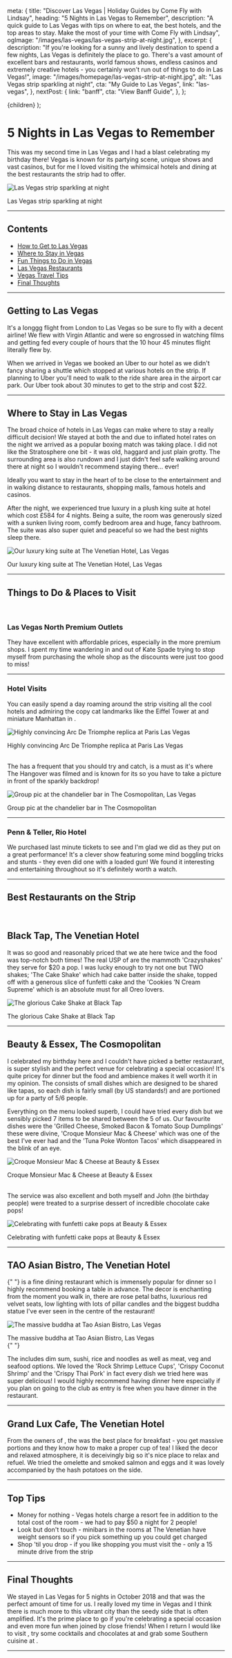 
  meta: {
    title: "Discover Las Vegas | Holiday Guides by Come Fly with Lindsay",
    heading: "5 Nights in Las Vegas to Remember",
    description:
      "A quick guide to Las Vegas with tips on where to eat, the best hotels, and the top areas to stay. Make the most of your time with Come Fly with Lindsay",
    ogImage: "/images/las-vegas/las-vegas-strip-at-night.jpg",
  },
  excerpt: {
    description:
      "If you're looking for a sunny and lively destination to spend a few nights, Las Vegas is definitely the place to go. There's a vast amount of excellent bars and restaurants, world famous shows, endless casinos and extremely creative hotels - you certainly won't run out of things to do in Las Vegas!",
    image: "/images/homepage/las-vegas-strip-at-night.jpg",
    alt: "Las Vegas strip sparkling at night",
    cta: "My Guide to Las Vegas",
    link: "las-vegas",
  },
  nextPost: {
    link: "banff",
    cta: "View Banff Guide",
  },
};

  <BlogPost details={details}>{children}</BlogPost>
);

# 5 Nights in Las Vegas to Remember

<PostDetails dateUpdated="Oct 2018" />

This was my second time in Las Vegas and I had a blast celebrating my birthday there! Vegas is known for its partying scene, unique shows and vast casinos, but for me I loved visiting the whimsical hotels and dining at the best restaurants the strip had to offer.

![Las Vegas strip sparkling at night](/images/las-vegas/las-vegas-strip-at-night.jpg)

<figcaption>Las Vegas strip sparkling at night</figcaption>

---

## Contents

- [How to Get to Las Vegas](#getting-there)
- [Where to Stay in Vegas](#accommodation)
- [Fun Things to Do in Vegas](#things-to-do)
- [Las Vegas Restaurants](#dining)
- [Vegas Travel Tips](#tips)
- [Final Thoughts](#summary)

---

## Getting to Las Vegas<a name="getting-there"></a>

It's a longgg flight from London to Las Vegas so be sure to fly with a decent airline! We flew with Virgin Atlantic and were so engrossed in watching films and getting fed every couple of hours that the 10 hour 45 minutes flight literally flew by.

When we arrived in Vegas we booked an Uber to our hotel as we didn't fancy sharing a shuttle which stopped at various hotels on the strip. If planning to Uber you'll need to walk to the ride share area in the airport car park. Our Uber took about 30 minutes to get to the strip and cost $22.

---

## Where to Stay in Las Vegas<a name="accommodation"></a>

The broad choice of hotels in Las Vegas can make where to stay a really difficult decision! We stayed at both the <ExternalLink
cta="Stratosphere"
href="https://booking.tp.st/eZWGZg6r"
/> and <ExternalLink
cta="The Venetian"
href="https://booking.tp.st/1nQsv6jA"
/> due to inflated hotel rates on the night we arrived as a popular boxing match was taking place. I did not like the Stratosphere one bit - it was old, haggard and just plain grotty. The surrounding area is also rundown and I just didn't feel safe walking around there at night so I wouldn't recommend staying there... ever!

Ideally you want to stay in the heart of <ExternalLink
cta="the strip"
href="https://www.visitlasvegas.com/las-vegas-strip/"
/> to be close to the entertainment and in walking distance to restaurants, shopping malls, famous hotels and casinos.

After the <ExternalLink
cta="Stratosphere"
href="https://booking.tp.st/eZWGZg6r"
/> night, we experienced true luxury in a plush king suite at <ExternalLink
cta="The Venetian"
href="https://booking.tp.st/1nQsv6jA"
/> hotel which cost £584 for 4 nights. Being a suite, the room was generously sized with a sunken living room, comfy bedroom area and huge, fancy bathroom. The suite was also super quiet and peaceful so we had the best nights sleep there.

![Our luxury king suite at The Venetian Hotel, Las Vegas](/images/las-vegas/the-venetian-king-suite.jpg)

<figcaption>Our luxury king suite at The Venetian Hotel, Las Vegas</figcaption>

---

## Things to Do &amp; Places to Visit<a name="things-to-do"></a>

<br />

### Las Vegas North Premium Outlets

They have excellent <ExternalLink
cta="outlet shops"
href="https://www.premiumoutlets.com/outlet/las-vegas-north"
/> with affordable prices, especially in the more premium shops. I spent my time wandering in and out of Kate Spade trying to stop myself from purchasing the whole shop as the discounts were just too good to miss!

---

### Hotel Visits

You can easily spend a day roaming around the strip visiting all the cool hotels and admiring the copy cat landmarks like the Eiffel Tower at <ExternalLink
cta="Paris Las Vegas"
href="https://booking.tp.st/OLU2RLpQ"
/> and miniature Manhattan in <ExternalLink
cta="New York-New York Hotel & Casino"
href="https://booking.tp.st/6Nt7K5qw"
/>.

![Highly convincing Arc De Triomphe replica at Paris Las Vegas](/images/las-vegas/arc-de-triomphe-paris-las-vegas.jpg)

<figcaption>
  Highly convincing Arc De Triomphe replica at Paris Las Vegas
</figcaption>

<br />

The <ExternalLink
cta="Bellagio"
href="https://booking.tp.st/qUVTH2oe"
/> has a frequent <ExternalLink
cta="water fountain show"
href="https://bellagio.mgmresorts.com/en/entertainment/fountains-of-bellagio.html"
/> that you should try and catch, <ExternalLink
cta="Caesars Palace"
href="https://booking.tp.st/ekHRjDKI"
/> is a must as it's where The Hangover was filmed and <ExternalLink
cta="The Cosmopolitan"
href="https://booking.tp.st/1ROtHimd"
/> is known for its <ExternalLink
cta="chandelier bar"
href="https://www.cosmopolitanlasvegas.com/lounges-bars/the-chandelier"
/> so you have to take a picture in front of the sparkly backdrop!

![Group pic at the chandelier bar in The Cosmopolitan, Las Vegas](/images/las-vegas/chic-chandelier-bar-cosmopolitan-las-vegas.jpg)

<figcaption>Group pic at the chandelier bar in The Cosmopolitan</figcaption>

---

### Penn & Teller, Rio Hotel

We purchased last minute tickets to see <ExternalLink
cta="Penn & Teller"
href="https://www.riolasvegas.com/shows/penn-teller"
/> and I'm glad we did as they put on a great performance! It's a clever show featuring some mind boggling tricks and stunts - they even did one with a loaded gun! We found it interesting and entertaining throughout so it's definitely worth a watch.

---

## Best Restaurants on the Strip<a name="dining"></a>

<br />

## Black Tap, The Venetian Hotel

It was so good and reasonably priced that we ate here twice and the food was top-notch both times! The real USP of <ExternalLink
cta="Black Tap"
href="https://blacktap.com/location/vegas/"
/> are the mammoth 'Crazyshakes' they serve for $20 a pop. I was lucky enough to try not one but TWO shakes; 'The Cake Shake' which had cake batter inside the shake, topped off with a generous slice of funfetti cake and the 'Cookies ’N Cream Supreme' which is an absolute must for all Oreo lovers.

![The glorious Cake Shake at Black Tap](/images/las-vegas/cake-shake-crazyshake-black-tap.jpg)

<figcaption>The glorious Cake Shake at Black Tap</figcaption>

---

## Beauty & Essex, The Cosmopolitan

I celebrated my birthday here and I couldn't have picked a better restaurant, <ExternalLink
cta="Beauty & Essex"
href="https://taogroup.com/venues/beauty-essex-las-vegas/"
/> is super stylish and the perfect venue for celebrating a special occasion! It's quite pricey for dinner but the food and ambience makes it well worth it in my opinion. The <ExternalLink
cta="menu"
href="https://taogroup.com/venues/beauty-essex-las-vegas/menu/"
/> consists of small dishes which are designed to be shared like tapas, so each dish is fairly small (by US standards!) and are portioned up for a party of 5/6 people.

Everything on the menu looked superb, I could have tried every dish but we sensibly picked 7 items to be shared between the 5 of us. Our favourite dishes were the 'Grilled Cheese, Smoked Bacon & Tomato Soup Dumplings' these were divine, 'Croque Monsieur Mac & Cheese' which was one of the best I've ever had and the 'Tuna Poke Wonton Tacos' which disappeared in the blink of an eye.

![Croque Monsieur Mac & Cheese at Beauty & Essex](/images/las-vegas/croque-monsieur-mac-n-cheese-beauty-and-essex.jpg)

<figcaption>Croque Monsieur Mac & Cheese at Beauty & Essex</figcaption>

<br />

The service was also excellent and both myself and John (the birthday people) were treated to a surprise dessert of incredible chocolate cake pops!

![Celebrating with funfetti cake pops at Beauty & Essex](/images/las-vegas/birthday-cake-pops-beauty-and-essex.jpg)

<figcaption>Celebrating with funfetti cake pops at Beauty & Essex</figcaption>

---

## TAO Asian Bistro, The Venetian Hotel

<p>
  <ExternalLink
    cta="TAO"
    href="https://taogroup.com/venues/tao-asian-bistro-las-vegas/"
  />{" "}
  is a fine dining restaurant which is immensely popular for dinner so I highly
  recommend booking a table in advance. The decor is enchanting from the moment
  you walk in, there are rose petal baths, luxurious red velvet seats, low
  lighting with lots of pillar candles and the biggest buddha statue I've ever
  seen in the centre of the restaurant!
</p>

![The massive buddha at Tao Asian Bistro, Las Vegas](/images/las-vegas/tao-las-vegas.jpg)

<figcaption>The massive buddha at Tao Asian Bistro, Las Vegas</figcaption>{" "}

<br />

The <ExternalLink
cta="menu"
href="https://taogroup.com/venues/tao-asian-bistro-las-vegas/menu"
/> includes dim sum, sushi, rice and noodles as well as meat, veg and seafood options. We loved the 'Rock Shrimp Lettuce Cups', 'Crispy Coconut Shrimp' and the 'Crispy Thai Pork' in fact every dish we tried here was super delicious! I would highly recommend having dinner here especially if you plan on going to the club as entry is free when you have dinner in the restaurant.

---

## Grand Lux Cafe, The Venetian Hotel

From the owners of <ExternalLink
cta="The Cheesecake Factory"
href="https://locations.thecheesecakefactory.com/nv/las-vegas-21.html"
/>, the <ExternalLink
cta="Grand Lux Cafe"
href="https://www.venetianlasvegas.com/dining/restaurants/grand-lux-cafe-venetian.html"
/> was the best place for breakfast - you get massive portions and they know how to make a proper cup of tea! I liked the decor and relaxed atmosphere, it is deceivingly big so it's nice place to relax and refuel. We tried the omelette and smoked salmon and eggs and it was lovely accompanied by the hash potatoes on the side.

---

## Top Tips<a name="tips"></a>

- Money for nothing - Vegas hotels charge a resort fee in addition to the total cost of the room - we had to pay $50 a night for 2 people!
- Look but don't touch - minibars in the rooms at The Venetian have weight sensors so if you pick something up you could get charged
- Shop 'til you drop - if you like shopping you must visit the <ExternalLink
  cta="Las Vegas North Premium Outlets"
  href="https://www.premiumoutlets.com/outlet/las-vegas-north"
  /> - only a 15 minute drive from the strip

---

## Final Thoughts<a name="summary"></a>

We stayed in Las Vegas for 5 nights in October 2018 and that was the perfect amount of time for us. I really loved my time in Vegas and I think there is much more to this vibrant city than the seedy side that is often amplified. It's the prime place to go if you're celebrating a special occasion and even more fun when joined by close friends! When I return I would like to visit <ExternalLink
cta="Red Rock Canyon"
href="https://www.redrockcanyonlv.org/"
/>, try some cocktails and chocolates at <ExternalLink
cta="Rosina"
href="https://www.venetianlasvegas.com/dining/nightlife-bars/rosina-cocktail-lounge.html"
/> and grab some Southern cuisine at <ExternalLink
cta="Yardbird"
href="https://www.venetianlasvegas.com/dining/restaurants/yardbird.html"
/>.

---

